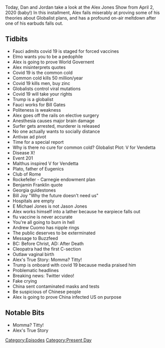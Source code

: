 {{DEFAULTSORT:
    #_EPISODE_0416:April 2, 2020
}}{{Episode
    | title           = April 2, 2020
    | caption         = [https://knowledgefight.libsyn.com/knowledge-fight-april-2-2020 Listen to this episode on Libsyn]
    | episodeNumber   = 416
    | length          = 02:23:09
    | airDate         = April 6, 2020
    | coverageDate    = April 2, 2020
    | episodeType     = [[:Category:Present Day|Present Day]]
    | appearance      = [[Anthony Fauci]], [[Bill Gates]], [[Thomas Robert Malthus]], [[Plato]], [[Bill Joy]], [[E. Michael Jones]], [[Jason Jones]], [[Andrew Cuomo]]
    | previousEpisode = [[415: April 1, 2020]]
    | nextEpisode     = [[417: April 5, 2020]]
}}

{{Stub}}

Today, Dan and Jordan take a look at the Alex Jones Show from April 2, 2020 (baby!) In this installment, Alex fails miserably at proving some of his theories about Globalist plans, and has a profound on-air meltdown after one of his earbuds falls out.

==Tidbits==

*Fauci admits covid 19 is staged for forced vaccines
*Elmo wants you to be a pedophile
*Alex is going to prove World Governent
*Alex misinterprets quotes
*Covid 19 is the common cold
*Common cold kills 50 million/year
*Covid 19 kills men, buy zinc
*Globalists control viral mutations
*Covid 19 will take your rights
*Trump is a globalist
*Fauci works for Bill Gates
*Politeness is weakness
*Alex goes off the rails on elective surgery
*Anesthesia causes major brain damage
*Surfer gets arrested, murderer is released
*No one actually wants to socially distance
*Antivax ad pivot
*Time for a special report
*Why is there no cure for common cold? Globalist Plot: V for Vendetta
*Disease X!
*Event 201
*Malthus inspired V for Vendetta
*Plato, father of Eugenics
*Club of Rome
*Rockefeller - Carnegie endowment plan
*Benjamin Franklin quote
*Georgia guidestones
*Bill Joy "Why the future doesn't need us"
*Hospitals are empty
*E Michael Jones is not Jason Jones
*Alex works himself into a lather because he earpiece falls out
*flu vaccine is never accurate
*You're all going to burn in hell
*Andrew Cuomo has nipple rings
*The public deserves to be exterminated
*Message to Buzzfeed
*BC: Before Christ, AD: After Death
*Cleopatra had the first C-section
*Outlaw vaginal birth
*Alex's True Story: Momma? Titty!
*Trump is onboard with covid 19 because media praised him
*Problematic headlines
*Breaking news: Twitter video!
*Fake crying
*China sent contaminated masks and tests
*Be suspicious of Chinese people
*Alex is going to prove China infected US on purpose

==Notable Bits==

*Momma? Titty!
*Alex's True Story

[[Category:Episodes]]
[[Category:Present Day]]
